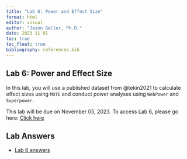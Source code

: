 ```yaml
---
title: "Lab 6: Power and Effect Size"
format: html
editor: visual
author: "Jason Geller, Ph.D."
date: 2023 11 01
toc: true
toc_float: true
bibliography: references.bib
---
```


## Lab 6: Power and Effect Size

In this lab, you will use a published dataset from @tekin2021 to
calculate effect sizes using `MOTE` and conduct power analyses using
`WebPower` and `Superpower`.

This lab will be due on November 05, 2023. To access Lab 6, please go
here: [Click here](https://classroom.github.com/a/qxP4LfB1)

## Lab Answers

-   [Lab 6 answers](/Labs/lab_ans/lab6_ans/Lab6-EffPower_ans.qmd)
